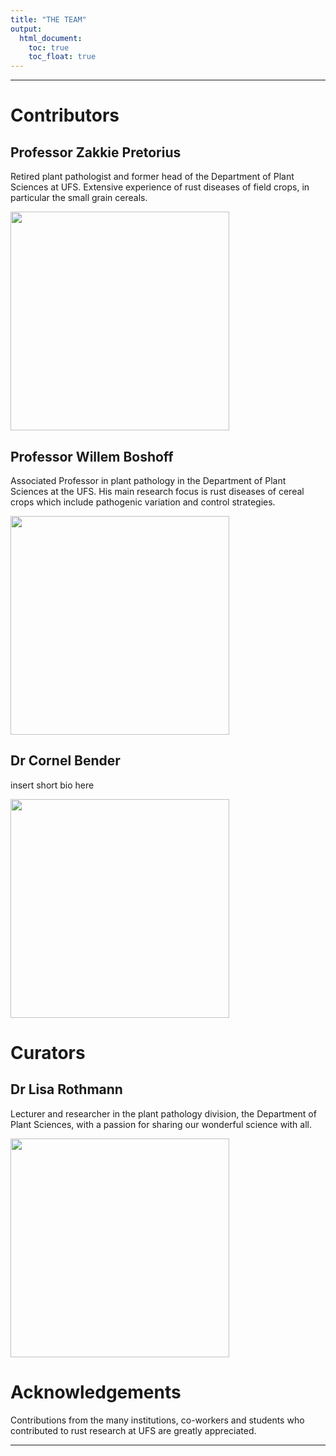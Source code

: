 ```yaml
---
title: "THE TEAM"
output:
  html_document:
    toc: true  
    toc_float: true
---
```

---

# Contributors

## Professor Zakkie Pretorius  
Retired plant pathologist and former head of the Department of Plant Sciences at UFS. Extensive experience of rust diseases of field crops, in particular the small grain cereals.

<img src="profilephotos/zp.jpg" width="350px"> 


## Professor Willem Boshoff 
Associated Professor in plant pathology in the Department of Plant Sciences at the UFS. His main research focus is rust diseases of cereal crops which include pathogenic variation and control strategies. 

<img src="profilephotos/willem.jpeg" width="350px">


## Dr Cornel Bender 
insert short bio here

<img src="profilephotos/cornel.jpg" width="350px">


# Curators 

## Dr Lisa Rothmann
Lecturer and researcher in the plant pathology division, the Department of Plant Sciences, with a passion for sharing our wonderful science with all. 

<img src="profilephotos/lisa.jpg" width="350px"> 


# Acknowledgements
Contributions from the many institutions, co-workers and students who contributed to rust research at UFS are greatly appreciated.

---